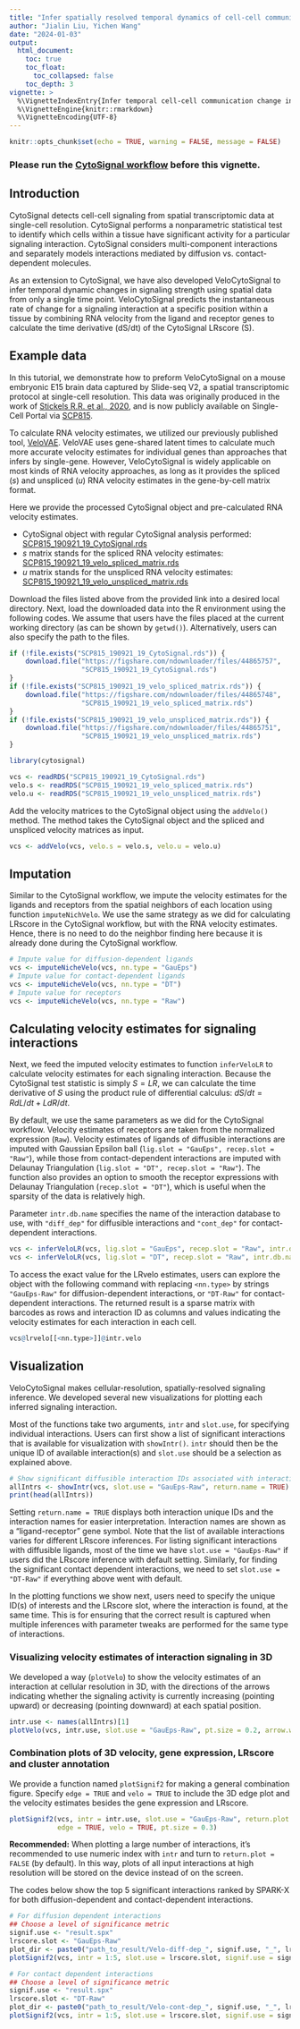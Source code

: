 ```yaml
---
title: "Infer spatially resolved temporal dynamics of cell-cell communication at cellular resolution"
author: "Jialin Liu, Yichen Wang"
date: "2024-01-03"
output: 
  html_document:
    toc: true
    toc_float:
      toc_collapsed: false
    toc_depth: 3
vignette: >
  %\VignetteIndexEntry{Infer temporal cell-cell communication change in spatial at single-cell level with RNA velocity information}
  %\VignetteEngine{knitr::rmarkdown}
  %\VignetteEncoding{UTF-8}
---
```


```r
knitr::opts_chunk$set(echo = TRUE, warning = FALSE, message = FALSE)
```

### Please run the [CytoSignal workflow](#) before this vignette.

## Introduction

CytoSignal detects cell-cell signaling from spatial transcriptomic data at single-cell resolution. CytoSignal performs a nonparametric statistical test to identify which cells within a tissue have significant activity for a particular signaling interaction. CytoSignal considers multi-component interactions and separately models interactions mediated by diffusion vs. contact-dependent molecules. 

As an extension to CytoSignal, we have also developed VeloCytoSignal to infer temporal dynamic changes in signaling strength using spatial data from only a single time point. VeloCytoSignal predicts the instantaneous rate of change for a signaling interaction at a specific position within a tissue by combining RNA velocity from the ligand and receptor genes to calculate the time derivative (dS/dt) of the CytoSignal LRscore (S). 

## Example data

In this tutorial, we demonstrate how to preform VeloCytoSignal on a mouse embryonic E15 brain data captured by Slide-seq V2, a spatial transcriptomic protocol at single-cell resolution. This data was originally produced in the work of [Stickels R.R. et al., 2020](https://doi.org/10.1038/s41587-020-0739-1), and is now publicly available on Single-Cell Portal via [SCP815](https://singlecell.broadinstitute.org/single_cell/study/SCP815). 

To calculate RNA velocity estimates, we utilized our previously published tool, [VeloVAE](https://doi.org/10.1038/s41586-018-0414-6). VeloVAE uses gene-shared latent times to calculate much more accurate velocity estimates for individual genes than approaches that infers by single-gene. However, VeloCytoSignal is widely applicable on most kinds of RNA velocity approaches, as long as it provides the spliced ($s$) and unspliced ($u$) RNA velocity estimates in the gene-by-cell matrix format.

Here we provide the processed CytoSignal object and pre-calculated RNA velocity estimates.

- CytoSignal object with regular CytoSignal analysis performed: [SCP815_190921_19_CytoSignal.rds](https://figshare.com/ndownloader/files/44865757)
- $s$ matrix stands for the spliced RNA velocity estimates: [SCP815_190921_19_velo_spliced_matrix.rds](https://figshare.com/ndownloader/files/44865748)
- $u$ matrix stands for the unspliced RNA velocity estimates: [SCP815_190921_19_velo_unspliced_matrix.rds](https://figshare.com/ndownloader/files/44865751)

Download the files listed above from the provided link into a desired local directory. Next, load the downloaded data into the R environment using the following codes. We assume that users have the files placed at the current working directory (as can be shown by `getwd()`). Alternatively, users can also specify the path to the files.

```r
if (!file.exists("SCP815_190921_19_CytoSignal.rds")) {
    download.file("https://figshare.com/ndownloader/files/44865757",
                  "SCP815_190921_19_CytoSignal.rds")
}
if (!file.exists("SCP815_190921_19_velo_spliced_matrix.rds")) {
    download.file("https://figshare.com/ndownloader/files/44865748",
                  "SCP815_190921_19_velo_spliced_matrix.rds")
}
if (!file.exists("SCP815_190921_19_velo_unspliced_matrix.rds")) {
    download.file("https://figshare.com/ndownloader/files/44865751",
                  "SCP815_190921_19_velo_unspliced_matrix.rds")
}
```

```r
library(cytosignal)

vcs <- readRDS("SCP815_190921_19_CytoSignal.rds")
velo.s <- readRDS("SCP815_190921_19_velo_spliced_matrix.rds")
velo.u <- readRDS("SCP815_190921_19_velo_unspliced_matrix.rds")
```

Add the velocity matrices to the CytoSignal object using the `addVelo()` method. The method takes the CytoSignal object and the spliced and unspliced velocity matrices as input.

```r
vcs <- addVelo(vcs, velo.s = velo.s, velo.u = velo.u)
```

## Imputation

Similar to the CytoSignal workflow, we impute the velocity estimates for the ligands and receptors from the spatial neighbors of each location using function `imputeNichVelo`. We use the same strategy as we did for calculating LRscore in the CytoSignal workflow, but with the RNA velocity estimates. Hence, there is no need to do the neighbor finding here because it is already done during the CytoSignal workflow.

```r
# Impute value for diffusion-dependent ligands
vcs <- imputeNicheVelo(vcs, nn.type = "GauEps")
# Impute value for contact-dependent ligands
vcs <- imputeNicheVelo(vcs, nn.type = "DT")
# Impute value for receptors
vcs <- imputeNicheVelo(vcs, nn.type = "Raw")
```

## Calculating velocity estimates for signaling interactions

Next, we feed the imputed velocity estimates to function `inferVeloLR` to calculate velocity estimates for each signaling interaction. Because the CytoSignal test statistic is simply $S = LR$, we can calculate the time derivative of 𝑆 using the product rule of differential calculus: $dS/dt = RdL/dt + L dR/dt$. 

By default, we use the same parameters as we did for the CytoSignal workflow. Velocity estimates of receptors are taken from the normalized expression (`Raw`). Velocity estimates of ligands of diffusible interactions are imputed with Gaussian Epsilon ball (`lig.slot = "GauEps", recep.slot = "Raw"`), while those from contact-dependent interactions are imputed with Delaunay Triangulation (`lig.slot = "DT", recep.slot = "Raw"`). The function also provides an option to smooth the receptor expressions with Delaunay Triangulation (`recep.slot = "DT"`), which is useful when the sparsity of the data is relatively high.

Parameter `intr.db.name` specifies the name of the interaction database to use, with `"diff_dep"` for diffusible interactions and `"cont_dep"` for contact-dependent interactions.

```r
vcs <- inferVeloLR(vcs, lig.slot = "GauEps", recep.slot = "Raw", intr.db.name = "diff_dep")
vcs <- inferVeloLR(vcs, lig.slot = "DT", recep.slot = "Raw", intr.db.name = "cont_dep")
```

To access the exact value for the LRvelo estimates, users can explore the object with the following command with replacing `<nn.type>` by strings `"GauEps-Raw"` for diffusion-dependent interactions, or `"DT-Raw"` for contact-dependent interactions. The returned result is a sparse matrix with barcodes as rows and interaction ID as columns and values indicating the velocity estimates for each interaction in each cell.

```r
vcs@lrvelo[[<nn.type>]]@intr.velo
```

## Visualization

VeloCytoSignal makes cellular-resolution, spatially-resolved signaling inference. We developed several new visualizations for plotting each inferred signaling interaction.

Most of the functions take two arguments, `intr` and `slot.use`, for specifying individual interactions. Users can first show a list of significant interactions that is available for visualization with `showIntr()`. `intr` should then be the unique ID of available interaction(s) and `slot.use` should be a selection as explained above.

```r
# Show significant diffusible interaction IDs associated with interaction names
allIntrs <- showIntr(vcs, slot.use = "GauEps-Raw", return.name = TRUE)
print(head(allIntrs))
```

Setting `return.name = TRUE` displays both interaction unique IDs and the interaction names for easier interpretation. Interaction names are shown as a "ligand-receptor" gene symbol. Note that the list of available interactions varies for different LRscore inferences. For listing significant interactions with diffusible ligands, most of the time we have `slot.use = "GauEps-Raw"` if users did the LRscore inference with default setting. Similarly, for finding the significant contact dependent interactions, we need to set `slot.use = "DT-Raw"` if everything above went with default. 

In the plotting functions we show next, users need to specify the unique ID(s) of interests and the LRscore slot, where the interaction is found, at the same time. This is for ensuring that the correct result is captured when multiple inferences with parameter tweaks are performed for the same type of interactions.

### Visualizing velocity estimates of interaction signaling in 3D

We developed a way (`plotVelo`) to show the velocity estimates of an interaction at cellular resolution in 3D, with the directions of the arrows indicating whether the signaling activity is currently increasing (pointing upward) or decreasing (pointing downward) at each spatial position.

```r
intr.use <- names(allIntrs)[1]
plotVelo(vcs, intr.use, slot.use = "GauEps-Raw", pt.size = 0.2, arrow.width = .1)
```

### Combination plots of 3D velocity, gene expression, LRscore and cluster annotation

We provide a function named `plotSignif2` for making a general combination figure. Specify `edge = TRUE` and `velo = TRUE` to include the 3D edge plot and the velocity estimates besides the gene expression and LRscore. 

```r
plotSignif2(vcs, intr = intr.use, slot.use = "GauEps-Raw", return.plot = TRUE, 
            edge = TRUE, velo = TRUE, pt.size = 0.3)
```

**Recommended:** When plotting a large number of interactions, it’s recommended to use numeric index with `intr` and turn to `return.plot = FALSE` (by default). In this way, plots of all input interactions at high resolution will be stored on the device instead of on the screen.

The codes below show the top 5 significant interactions ranked by SPARK-X for both diffusion-dependent and contact-dependent interactions.

```r
# For diffusion dependent interactions
## Choose a level of significance metric
signif.use <- "result.spx"
lrscore.slot <- "GauEps-Raw"
plot_dir <- paste0("path_to_result/Velo-diff-dep_", signif.use, "_", lrscore.slot, "/")
plotSignif2(vcs, intr = 1:5, slot.use = lrscore.slot, signif.use = signif.use, plot_dir = plot_dir)

# For contact dependent interactions
## Choose a level of significance metric
signif.use <- "result.spx"
lrscore.slot <- "DT-Raw"
plot_dir <- paste0("path_to_result/Velo-cont-dep_", signif.use, "_", lrscore.slot, "/")
plotSignif2(vcs, intr = 1:5, slot.use = lrscore.slot, signif.use = signif.use, plot_dir = plot_dir)
```
